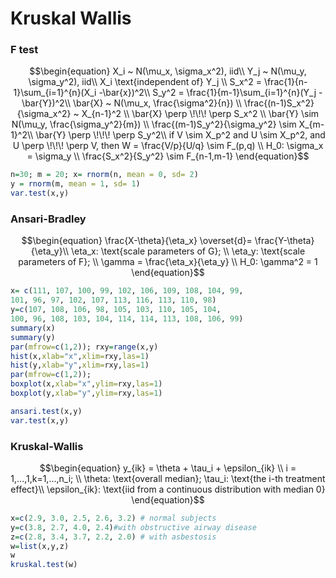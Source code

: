 # Kruskal Wallis

### F test
\newcommand{\indep}{\perp \!\!\! \perp}

$$\begin{equation}
X_i ~ N(\mu_x, \sigma_x^2), iid\\
Y_j ~ N(\mu_y, \sigma_y^2), iid\\
X_i \text{independent of} Y_j \\
S_x^2 = \frac{1}{n-1}\sum_{i=1}^{n}(X_i -\bar{x})^2\\
S_y^2 = \frac{1}{m-1}\sum_{i=1}^{n}(Y_j -\bar{Y})^2\\ 
\bar{X} ~ N(\mu_x, \frac{\sigma^2}{n}) \\
\frac{(n-1)S_x^2}{\sigma_x^2} ~ X_{n-1}^2 \\
\bar{X} \indep S_x^2 \\
\bar{Y} \sim N(\mu_y, \frac{\sigma_y^2}{m}) \\
\frac{(m-1)S_y^2}{\sigma_y^2} \sim X_{m-1}^2\\
\bar{Y} \indep S_y^2\\
if V \sim X_p^2 and U \sim X_p^2, and U \indep V, then W = \frac{V/p}{U/q} \sim F_(p,q) \\
H_0: \sigma_x = \sigma_y \\
\frac{S_x^2}{S_y^2} \sim F_{n-1,m-1}
\end{equation}$$


```r

n=30; m = 20; x= rnorm(n, mean = 0, sd= 2)
y = rnorm(m, mean = 1, sd= 1)
var.test(x,y)
```

### Ansari-Bradley



$$\begin{equation}
\frac{X-\theta}{\eta_x} \overset{d}= \frac{Y-\theta}{\eta_y}\\
\eta_x: \text{scale parameters of G}; \\
\eta_y: \text{scale parameters of F}; \\
\gamma = \frac{\eta_x}{\eta_y} \\
H_0: \gamma^2 = 1
\end{equation}$$


```r

x= c(111, 107, 100, 99, 102, 106, 109, 108, 104, 99,
101, 96, 97, 102, 107, 113, 116, 113, 110, 98)
y=c(107, 108, 106, 98, 105, 103, 110, 105, 104,
100, 96, 108, 103, 104, 114, 114, 113, 108, 106, 99)
summary(x)
summary(y)
par(mfrow=c(1,2)); rxy=range(x,y)
hist(x,xlab="x",xlim=rxy,las=1)
hist(y,xlab="y",xlim=rxy,las=1)
par(mfrow=c(1,2));
boxplot(x,xlab="x",ylim=rxy,las=1)
boxplot(y,xlab="y",ylim=rxy,las=1)

ansari.test(x,y)
var.test(x,y)
```

### Kruskal-Wallis

$$\begin{equation}
y_{ik} = \theta + \tau_i + \epsilon_{ik} \\
i = 1,...,1,k=1,...,n_i; \\
\theta: \text{overall median};
\tau_i: \text{the i-th treatment effect}\\
\epsilon_{ik}: \text{iid from a continuous distribution with median 0}
\end{equation}$$



```r
x=c(2.9, 3.0, 2.5, 2.6, 3.2) # normal subjects
y=c(3.8, 2.7, 4.0, 2.4)#with obstructive airway disease
z=c(2.8, 3.4, 3.7, 2.2, 2.0) # with asbestosis
w=list(x,y,z)
w
kruskal.test(w)
```


